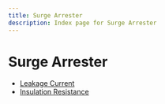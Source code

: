 ```yaml
---
title: Surge Arrester
description: Index page for Surge Arrester
---
```


# Surge Arrester

- [Leakage Current](leakage-current)
- [Insulation Resistance](insulation-resistance)
